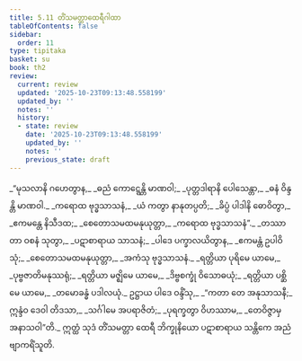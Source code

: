 ```yaml
---
title: 5.11 တိံသမတ္တာထေရီဂါထာ
tableOfContents: false
sidebar:
  order: 11
type: tipitaka
basket: su
book: th2
review:
  current: review
  updated: '2025-10-23T09:13:48.558199'
  updated_by: ''
  notes: ''
  history:
  - state: review
    date: '2025-10-23T09:13:48.558199'
    updated_by: ''
    notes: ''
    previous_state: draft
---
```



<ReviewStatus review={frontmatter.review} showDetails={true} />

<HypothesisAnnotation frontmatter={frontmatter} />

<DynamicBreadcrumb />

<Division number="117" book="th2" e="ch" v="19" p="392">

<Paragraph number="169" type="verses" book="th2">
_“မုသလာနိ ဂဟေတွာန,_  
_ဓညံ ကောဋ္ဋေန္တိ မာဏဝါ;_  
_ပုတ္တဒါရာနိ ပေါသေန္တာ,_  
_ဓနံ ဝိန္ဒန္တိ မာဏဝါ._  

</Paragraph>

</Division>
<Division number="118" book="th2" e="ch" v="19" p="392">

<Paragraph number="170" type="verses" book="th2">
_ကရောထ ဗုဒ္ဓသာသနံ,_  
_ယံ ကတွာ နာနုတပ္ပတိ;_  
_ခိပ္ပံ ပါဒါနိ ဓောဝိတွာ,_  
_ဧကမန္တေ နိသီဒထ;_  
_စေတောသမထမနုယုတ္တာ,_  
_ကရောထ ဗုဒ္ဓသာသနံ”._  

</Paragraph>

</Division>
<Division number="119" book="th2" e="ch" v="19" p="392">

<Paragraph number="171" type="verses" book="th2">
_တဿာ တာ ဝစနံ သုတွာ,_  
_ပဋာစာရာယ သာသနံ;_  
_ပါဒေ ပက္ခာလယိတွာန,_  
_ဧကမန္တံ ဥပါဝိသုံ;_  
_စေတောသမထမနုယုတ္တာ,_  
_အကံသု ဗုဒ္ဓသာသနံ._  

</Paragraph>

</Division>
<Division number="120" book="th2" e="ch" v="19" p="393">

<Paragraph number="172" type="verses" book="th2">
_ရတ္တိယာ ပုရိမေ ယာမေ,_  
_ပုဗ္ဗဇာတိမနုဿရုံ;_  
_ရတ္တိယာ မဇ္ဈိမေ ယာမေ,_  
_ဒိဗ္ဗစက္ခုံ ဝိသောဓယုံ;_  
_ရတ္တိယာ ပစ္ဆိမေ ယာမေ,_  
_တမောခန္ဓံ ပဒါလယုံ._  

</Paragraph>

</Division>
<Division number="121" book="th2" e="ch" v="19" p="393">

<Paragraph number="173" book="th2">
ဥဋ္ဌာယ ပါဒေ ဝန္ဒိံသု,_  
_“ကတာ တေ အနုသာသနီ;_  
ဣန္ဒံဝ ဒေဝါ တိဒသာ,_  
_သင်္ဂါမေ အပရာဇိတံ;_  
_ပုရက္ခတွာ ဝိဟဿာမ,_  
_တေဝိဇ္ဇာမှ အနာသဝါ”တိ._  

</Paragraph>

<Paragraph number="174" book="th2">
ဣတ္ထံ သုဒံ တိံသမတ္တာ ထေရီ ဘိက္ခုနိယော ပဋာစာရာယ သန္တိကေ အညံ ဗျာကရိံသူတိ.
</Paragraph>
</Division>